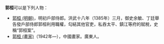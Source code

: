 '''郭桓'''可以是下列人物：

* [[郭桓_(明朝)|郭桓 (明朝)]]，明初戶部侍郎。洪武十八年（1385年）三月，御史余敏、丁廷舉告發戶部侍郎郭桓利用職權，勾結其他官吏，私吞太平、鎮江等府的賦稅，史稱“郭桓案”。
* [[郭桓_(畫家)|郭桓 (畫家)]]（1942年—），中國畫家。廣東人。

{{disambig|H桓|Cat=二字郭姓人名消歧义}}